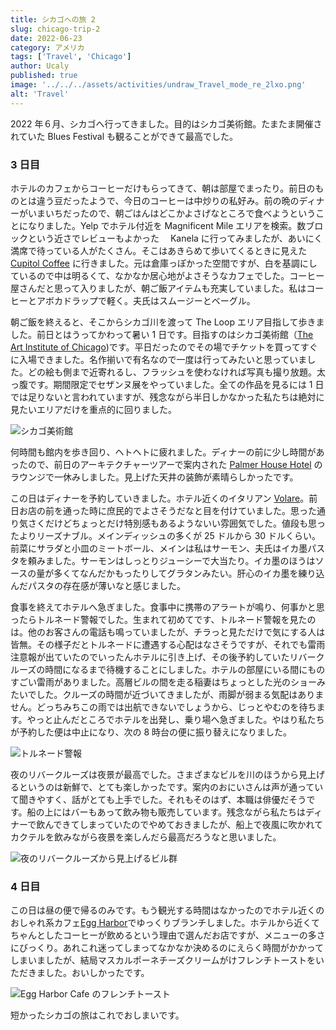 ```yaml
---
title: シカゴへの旅 2
slug: chicago-trip-2
date: 2022-06-23
category: アメリカ
tags: ['Travel', 'Chicago']
author: Ucaly
published: true
image: '../../../assets/activities/undraw_Travel_mode_re_2lxo.png'
alt: 'Travel'
---
```



2022 年６月、シカゴへ行ってきました。目的はシカゴ美術館。たまたま開催されていた Blues Festival も観ることができて最高でした。

### 3 日目

ホテルのカフェからコーヒーだけもらってきて、朝は部屋でまったり。前日のものとは違う豆だったようで、今日のコーヒーは中炒りの私好み。前の晩のディナーがいまいちだったので、朝ごはんはどこかよさげなところで食べようということになりました。Yelp でホテル付近を Magnificent Mile エリアを検索。数ブロックという近さでレビューもよかった　 Kanela に行ってみましたが、あいにく満席で待っている人がたくさん。そこはあきらめて歩いてくるときに見えた [Cupitol Coffee](https://cupitol.com/) に行きました。元は倉庫っぽかった空間ですが、白を基調にしているので中は明るくて、なかなか居心地がよさそうなカフェでした。コーヒー屋さんだと思って入りましたが、朝ご飯アイテムも充実していました。私はコーヒーとアボカドラップで軽く。夫氏はスムージーとベーグル。

朝ご飯を終えると、そこからシカゴ川を渡って The Loop エリア目指して歩きました。前日とはうってかわって暑い 1 日です。目指すのはシカゴ美術館（[The Art Institute of Chicago](https://www.artic.edu/))です。平日だったのでその場でチケットを買ってすぐに入場できました。名作揃いで有名なので一度は行ってみたいと思っていました。どの絵も側まで近寄れるし、フラッシュを使わなければ写真も撮り放題。太っ腹です。期間限定でセザンヌ展をやっていました。全ての作品を見るには 1 日では足りないと言われていますが、残念ながら半日しかなかった私たちは絶対に見たいエリアだけを重点的に回りました。

![シカゴ美術館](./images/Museum.jpg)

何時間も館内を歩き回り、ヘトヘトに疲れました。ディナーの前に少し時間があったので、前日のアーキテクチャーツアーで案内された [Palmer House Hotel](https://www.palmerhousehiltonhotel.com/) のラウンジで一休みしました。見上げた天井の装飾が素晴らしかったです。

この日はディナーを予約していきました。ホテル近くのイタリアン [Volare](https://www.volarerestaurant.com/)。前日お店の前を通った時に庶民的でよさそうだなと目を付けていました。思った通り気さくだけどちょっとだけ特別感もあるようないい雰囲気でした。値段も思ったよりリーズナブル。メインディッシュの多くが 25 ドルから 30 ドルくらい。前菜にサラダと小皿のミートボール、メインは私はサーモン、夫氏はイカ墨パスタを頼みました。サーモンはしっとりジューシーで大当たり。イカ墨のほうはソースの量が多くてなんだかもったりしてグラタンみたい。肝心のイカ墨を練り込んだパスタの存在感が薄いなと感じました。

食事を終えてホテルへ急ぎました。食事中に携帯のアラートが鳴り、何事かと思ったらトルネード警報でした。生まれて初めてです、トルネード警報を見たのは。他のお客さんの電話も鳴っていましたが、チラっと見ただけで気にする人は皆無。その様子だとトルネードに遭遇する心配はなさそうですが、それでも雷雨注意報が出ていたのでいったんホテルに引き上げ、その後予約していたリバークルーズの時間になるまで待機することにしました。ホテルの部屋にいる間にものすごい雷雨がありました。高層ビルの間を走る稲妻はちょっとした光のショーみたいでした。クルーズの時間が近づいてきましたが、雨脚が弱まる気配はありません。どっちみちこの雨では出航できないでしょうから、じっとやむのを待ちます。やっと止んだところでホテルを出発し、乗り場へ急ぎました。やはり私たちが予約した便は中止になり、次の 8 時台の便に振り替えになりました。

![トルネード警報](./images/Tornade_warning.png)

夜のリバークルーズは夜景が最高でした。さまざまなビルを川のほうから見上げるというのは新鮮で、とても楽しかったです。案内のおにいさんは声が通っていて聞きやすく、話がとても上手でした。それもそのはず、本職は俳優だそうです。船の上にはバーもあって飲み物も販売しています。残念ながら私たちはディナーで飲んできてしまっていたのでやめておきましたが、船上で夜風に吹かれてカクテルを飲みながら夜景を楽しんだら最高だろうなと思いました。

![夜のリバークルーズから見上げるビル群](./images/River_cruise.jpg)

### 4 日目

この日は昼の便で帰るのみです。もう観光する時間はなかったのでホテル近くのおしゃれ系カフェ[Egg Harbor](https://eggharborcafe.com/location/streeterville/)でゆっくりブランチしました。ホテルから近くてちゃんとしたコーヒーが飲めるという理由で選んだお店ですが、メニューの多さにびっくり。あれこれ迷ってしまってなかなか決めるのにえらく時間がかかってしまいましたが、結局マスカルポーネチーズクリームがけフレンチトーストをいただきました。おいしかったです。

![Egg Harbor Cafe のフレンチトースト](./images/Egg_Harbor_Cafe.jpg)

短かったシカゴの旅はこれでおしまいです。
